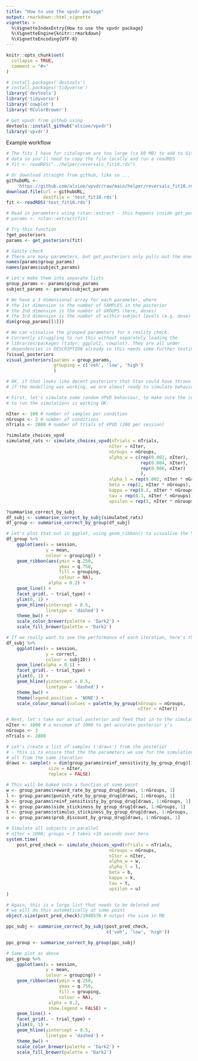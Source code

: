 ```yaml
---
title: "How to use the vpvdr package"
output: rmarkdown::html_vignette
vignette: >
  %\VignetteIndexEntry{How to use the vpvdr package}
  %\VignetteEngine{knitr::rmarkdown}
  %\VignetteEncoding{UTF-8}
---
```


```r
knitr::opts_chunk$set(
  collapse = TRUE,
  comment = "#>"
)
```

```r
# install.packages('devtools')
# install.packages('tidyverse')
library('devtools')
library('tidyverse')
library('cowplot')
library('RColorBrewer')

# Get vpvdr from github using 
devtools::install_github("alsioe/vpvdr")
library('vpvdr')

```

Example workflow

```r
# The fits I have for citalopram are too large (ca 80 MB) to add to Github as
# data so you'll need to copy the file locally and run a readRDS
# fit <- readRDS("../helper/reversals_fit10.rds")

# Or download straight from github, like so ...
githubURL <-
    'https://github.com/alsioe/vpvdr/raw/main/helper/reversals_fit10.rds'
download.file(url = githubURL,
              destfile = 'test_fit10.rds')
fit <- readRDS('test_fit10.rds')

# Read in parameters using rstan::extract - this happens inside get_posteriors()
# params <- rstan::extract(fit)

# Try this function
?get_posteriors
params <- get_posteriors(fit)

# Sanity check
# There are many parameters, but get_posteriors only pulls out the ones we need.
names(params$group_params)
names(params$subject_params)

# Let's make them into separate lists
group_params <- params$group_params
subject_params <- params$subject_params

# We have a 3 dimensional array for each parameter, where
# the 1st dimension is the number of SAMPLES in the posterior
# the 2nd dimension is the number of GROUPS (here, doses)
# the 3rd dimension is the number of within-subject levels (e.g. dose)
dim(group_params[[1]])

# We can visualise the grouped parameters for a reality check.
# Currently struggling to run this without separately loading the
# libraries/packages (tidyr, ggplot2, cowplot). They are all under
# dependencies in DESCRIPTION already so this needs some further testing.
?visual_posteriors
visual_posteriors(params = group_params,
                  grouping = c('veh', 'low', 'high')
                  )

# OK, if that looks like decent posteriors that Stan could have thrown back
# if the modelling was working, we are almost ready to simulate behaviour!

# First, let's simulate some random VPVD behaviour, to make sure the code
# to run the simulations is working OK:

nIter <- 100 # number of samples per condition
nGroups <- 3 # number of conditions
nTrials <- 2800 # number of trials of VPVD (200 per session)

?simulate_choices_vpvd
simulated_rats <- simulate_choices_vpvd(nTrials = nTrials,
                                       nIter = nIter,
                                       nGroups = nGroups,
                                       alpha_w = c(rep(0.002, nIter),
                                                   rep(0.004, nIter),
                                                   rep(0.006, nIter)
                                                   ),
                                       alpha_l = rep(0.002, nIter * nGroups),
                                       beta = rep(2, nIter * nGroups),
                                       kappa = rep(0.2, nIter * nGroups),
                                       tau = rep(0.1, nIter * nGroups),
                                       upsilon = rep(5, nIter * nGroups))

?summarise_correct_by_subj
df_subj <- summarise_correct_by_subj(simulated_rats)
df_group <- summarise_correct_by_group(df_subj)

# Let's plot that out in ggplot, using geom_ribbon() to visualise the 50% HDI
df_group %>%
    ggplot(aes(x = session,
               y = mean,
               colour = grouping)) +
    geom_ribbon(aes(ymin = q.250,
                    ymax = q.750,
                    fill = grouping,
                    colour = NA),
                alpha = 0.2) +
    geom_line() +
    facet_grid(. ~ trial_type) +
    ylim(0, 1) +
    geom_hline(yintercept = 0.5,
               linetype = 'dashed') +
    theme_bw() +
    scale_color_brewer(palette = 'Dark2') +
    scale_fill_brewer(palette = 'Dark2')

# If we really want to see the performance of each iteration, here's that.
df_subj %>%
    ggplot(aes(x = session,
               y = correct,
               colour = subjID)) +
    geom_line(alpha = 0.1) +
    facet_grid(. ~ trial_type) +
    ylim(0, 1) +
    geom_hline(yintercept = 0.5,
               linetype = 'dashed') +
    theme_bw() +
    theme(legend.position = 'NONE') +
    scale_colour_manual(values = palette_by_group(nGroups = nGroups,
                                                  nIter = nIter))

# Next, let's take our actual posterior and feed that in to the simulator code.
nIter <- 1000 # a minimum of 1000 to get accurate posterior y's
nGroups <- 3
nTrials <- 2800

# Let's create a list of samples ('draws') from the posterior
# - this is to ensure that the the parameters we use for the simulation are
# all from the same iteration
draws <- sample(x = dim(group_params$reinf_sensitivity_by_group_drug)[1],
                size = nIter,
                replace = FALSE)

# This will be baked into a function at some point
w <- group_params$reward_rate_by_group_drug[draws, 1:nGroups, 1]
l <- group_params$punish_rate_by_group_drug[draws, 1:nGroups, 1]
b <- group_params$reinf_sensitivity_by_group_drug[draws, 1:nGroups, 1]
k <- group_params$side_stickiness_by_group_drug[draws, 1:nGroups, 1]
t <- group_params$stimulus_stickiness_by_group_drug[draws, 1:nGroups, 1]
u <- group_params$prob_discount_by_group_drug[draws, 1:nGroups, 1]

# Simulate all subjects in parallel
# nIter = 1000; groups = 3 takes <10 seconds over here
system.time(
    post_pred_check <- simulate_choices_vpvd(nTrials = nTrials,
                                       nGroups = nGroups,
                                       nIter = nIter,
                                       alpha_w = w,
                                       alpha_l = l,
                                       beta = b,
                                       kappa = k,
                                       tau = t,
                                       upsilon = u)
)

# Again, this is a large list that needs to be deleted and
# we will do this automatically at some point
object.size(post_pred_check)/1048576 # output the size in MB

ppc_subj <- summarise_correct_by_subj(post_pred_check,
                                      c('veh', 'low', 'high'))

ppc_group <- summarise_correct_by_group(ppc_subj)

# Same plot as above
ppc_group %>%
    ggplot(aes(x = session,
               y = mean,
               colour = grouping)) +
    geom_ribbon(aes(ymin = q.250,
                    ymax = q.750,
                    fill = grouping,
                    colour = NA),
                alpha = 0.2,
                show.legend = FALSE) +
    geom_line() +
    facet_grid(. ~ trial_type) +
    ylim(0, 1) +
    geom_hline(yintercept = 0.5,
               linetype = 'dashed') +
    theme_bw() +
    scale_color_brewer(palette = 'Dark2') +
    scale_fill_brewer(palette = 'Dark2')

```
